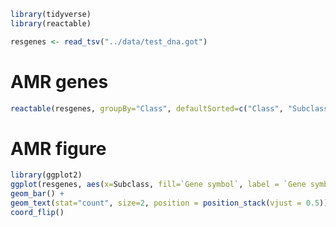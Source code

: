 ```r
library(tidyverse)
library(reactable)

resgenes <- read_tsv("../data/test_dna.got")
```

# AMR genes
```r
reactable(resgenes, groupBy="Class", defaultSorted=c("Class", "Subclass"))
```

# AMR figure
```r
library(ggplot2)
ggplot(resgenes, aes(x=Subclass, fill=`Gene symbol`, label = `Gene symbol`)) +
geom_bar() +
geom_text(stat="count", size=2, position = position_stack(vjust = 0.5)) +
coord_flip()
```
